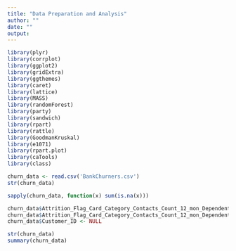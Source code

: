 ```yaml
---
title: "Data Preparation and Analysis"
author: ""
date: ""
output: 
---
```


```r
library(plyr)
library(corrplot)
library(ggplot2)
library(gridExtra)
library(ggthemes)
library(caret)
library(lattice)
library(MASS)
library(randomForest)
library(party)
library(sandwich)
library(rpart)
library(rattle)
library(GoodmanKruskal)
library(e1071)
library(rpart.plot)
library(caTools)
library(class)
```

```r
churn_data <- read.csv('BankChurners.csv')
str(churn_data)
```

```r
sapply(churn_data, function(x) sum(is.na(x)))

churn_data$Attrition_Flag_Card_Category_Contacts_Count_12_mon_Dependent_count_Education_Level_Months_Inactive_12_mon_1 <- NULL
churn_data$Attrition_Flag_Card_Category_Contacts_Count_12_mon_Dependent_count_Education_Level_Months_Inactive_12_mon_2 <- NULL
churn_data$Customer_ID <- NULL
```


```r
str(churn_data)
summary(churn_data)
```
